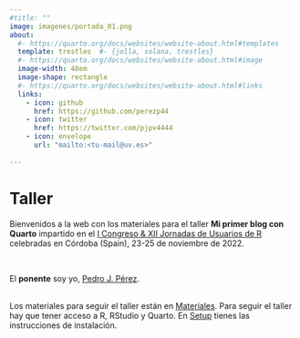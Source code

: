 ```yaml
---
#title: ""
image: imagenes/portada_01.png
about:
  #- https://quarto.org/docs/websites/website-about.html#templates
  template: trestles  #- {jolla, solana, trestles}
  #- https://quarto.org/docs/websites/website-about.html#image
  image-width: 48em
  image-shape: rectangle
  #- https://quarto.org/docs/websites/website-about.html#links
  links:
    - icon: github
      href: https://github.com/perezp44
    - icon: twitter
      href: https://twitter.com/pjpv4444
    - icon: envelope
      url: "mailto:<tu-mail@uv.es>"
      
---
```



# **Taller**

Bienvenidos a la web con los materiales para el taller **Mi primer blog con Quarto** impartido en el [I Congreso & XII Jornadas de Usuarios de R](http://r-es.org/12jr/){target="_blank"} celebradas en Córdoba (Spain), 23-25 de noviembre de 2022.

<br>

El **ponente** soy yo, [Pedro J. Pérez](about.qmd).

<br>
Los materiales para seguir el taller están en [Materiales](materiales.qmd). Para seguir el taller hay que tener acceso a R, RStudio y Quarto. En [Setup](setup.qmd) tienes las instrucciones de instalación.
